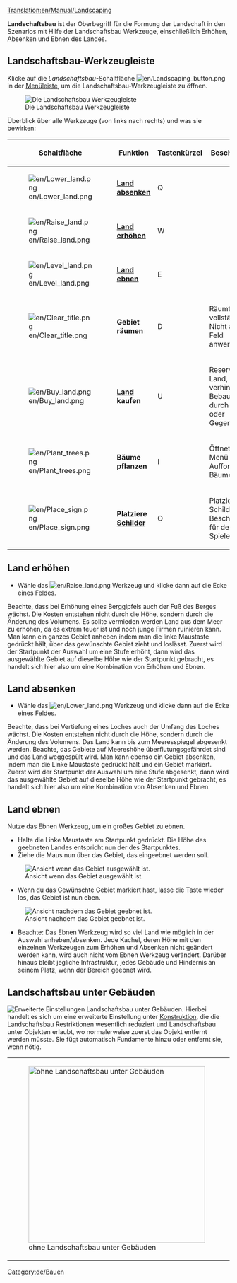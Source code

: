[[Translation:en/Manual/Landscaping]]
{{de/Übersetzung|Landscaping|99}}
{{de/Tutorial}}{{de/Inhaltsverzeichnis}}

'''Landschaftsbau''' ist der Oberbegriff für die Formung der Landschaft in den Szenarios mit Hilfe der Landschaftsbau Werkzeuge, einschließlich Erhöhen, Absenken und Ebnen des Landes.

==Landschaftsbau-Werkzeugleiste==
Klicke auf die ''Landschaftsbau''-Schaltfläche [[File:en/Landscaping button.png]] in der [[de/Manual/Spieloberfläche|Menüleiste]], um die Landschaftsbau-Werkzeugleiste zu öffnen.

[[File:en/Landscaping toolbar.png|none|frame|Die Landschaftsbau Werkzeugleiste]]

Überblick über alle Werkzeuge (von links nach rechts) und was sie bewirken:

{| {{en/Wikitable}}
|- style="background:#efefef"
!Schaltfläche
!width='160'|Funktion
!Tastenkürzel
!Beschreibung
|-
|[[File:en/Lower land.png]]||'''[[#land-absenken|Land absenken]]'''||Q
|
|-
|[[File:en/Raise land.png]]||'''[[#land-erhohen|Land erhöhen]]'''||W
|
|-
|[[File:en/Level land.png]]||'''[[#land-ebnen|Land ebnen]]'''||E
|
|-
|[[File:en/Clear title.png]]||'''Gebiet räumen'''||D
|Räumt ein Feld vollständig. Nicht auf jedes Feld anwendbar. 
|-
|[[File:en/Buy land.png]]||'''[[de/Land|Land]] kaufen'''||U
|Reserviert das Land, verhindert Bebauung durch Städte oder Gegenspieler.
|-
|[[File:en/Plant trees.png]]||'''Bäume pflanzen'''||I
|Öffnet das Menü zum Aufforsten von Bäumen.
|-
|[[File:en/Place sign.png]]||'''Platziere [[de/Schild|Schilder]]'''||O
|Platziert Schilder mit Beschriftungen für den Spieler.
|}

==Land erhöhen==
* Wähle das [[File:en/Raise land.png]] Werkzeug und klicke dann auf die Ecke eines Feldes.
Beachte, dass bei Erhöhung eines Berggipfels auch der Fuß des Berges wächst. Die Kosten entstehen nicht durch die Höhe, sondern durch die Änderung des Volumens. Es sollte vermieden werden Land aus dem Meer zu erhöhen, da es extrem teuer ist und noch junge Firmen ruinieren kann.
Man kann ein ganzes Gebiet anheben indem man die linke Maustaste gedrückt hält, über das gewünschte Gebiet zieht und loslässt. Zuerst wird der Startpunkt der Auswahl um eine Stufe erhöht, dann wird das ausgewählte Gebiet auf dieselbe Höhe wie der Startpunkt gebracht, es handelt sich hier also um eine Kombination von Erhöhen und Ebnen.

==Land absenken==
* Wähle das [[File:en/Lower land.png]] Werkzeug und klicke dann auf die Ecke eines Feldes.
Beachte, dass bei Vertiefung eines Loches auch der Umfang des Loches wächst. Die Kosten entstehen nicht durch die Höhe, sondern durch die Änderung des Volumens. Das Land kann bis zum Meeresspiegel abgesenkt werden. Beachte, das Gebiete auf Meereshöhe überflutungsgefährdet sind und das Land weggespült wird.
Man kann ebenso ein Gebiet absenken, indem man die Linke Maustaste gedrückt hält und ein Gebiet markiert. Zuerst wird der Startpunkt der Auswahl um eine Stufe abgesenkt, dann wird das ausgewählte Gebiet auf dieselbe Höhe wie der Startpunkt gebracht, es handelt sich hier also um eine Kombination von Absenken und Ebnen.

==Land ebnen==
Nutze das Ebnen Werkzeug, um ein großes Gebiet zu ebnen.

* Halte die Linke Maustaste am Startpunkt gedrückt. Die Höhe des geebneten Landes entspricht nun der des Startpunktes.
* Ziehe die Maus nun über das Gebiet, das eingeebnet werden soll.
[[File:en/Level land before.png|center|frame|Ansicht wenn das Gebiet ausgewählt ist.]]
*Wenn du das Gewünschte Gebiet markiert hast, lasse die Taste wieder los, das Gebiet ist nun eben.
[[File:en/Level land after.png|center|frame|Ansicht nachdem das Gebiet geebnet ist.]]
*Beachte: Das Ebnen Werkzeug wird so viel Land wie möglich in der Auswahl anheben/absenken. Jede Kachel, deren Höhe mit den einzelnen Werkzeugen zum Erhöhen und Absenken nicht geändert werden kann, wird auch nicht vom Ebnen Werkzeug verändert. Darüber hinaus bleibt jegliche Infrastruktur, jedes Gebäude und Hindernis an seinem Platz, wenn der Bereich geebnet wird.

==Landschaftsbau unter Gebäuden==
[[File:en/Autoslope.png|right|frame|Erweiterte Einstellungen ''Landschaftsbau unter Gebäuden''.]]
Hierbei handelt es sich um eine erweiterte Einstellung unter [[de/Konstruktion|Konstruktion]], die die Landschaftsbau Restriktionen wesentlich reduziert und Landschaftsbau unter Objekten erlaubt, wo normalerweise zuerst das Objekt entfernt werden müsste. Sie fügt automatisch Fundamente hinzu oder entfernt sie, wenn nötig.
{|
|[[File:en/Terraformoff.png|none|thumb|400px|ohne Landschaftsbau unter Gebäuden]]
|[[File:en/Terraformon.png|none|thumb|400px|mit Landschaftsbau unter Gebäuden]]
|}

{{en/Feature|0.6}}
[[Category:de/Bauen]]